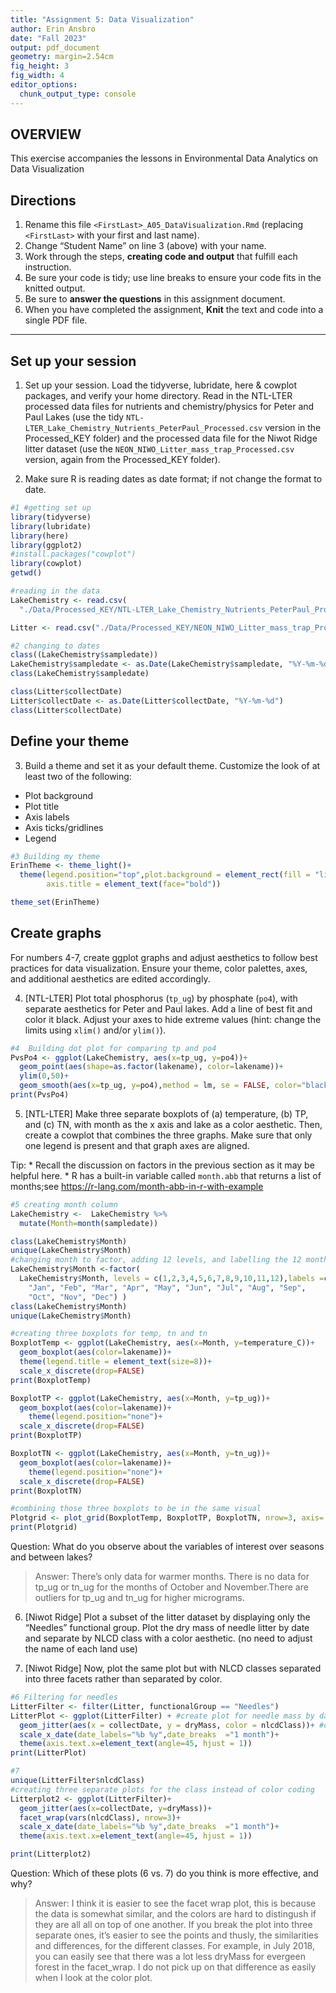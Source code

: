 ```yaml
---
title: "Assignment 5: Data Visualization"
author: Erin Ansbro
date: "Fall 2023"
output: pdf_document
geometry: margin=2.54cm
fig_height: 3
fig_width: 4
editor_options: 
  chunk_output_type: console
---
```


## OVERVIEW

This exercise accompanies the lessons in Environmental Data Analytics on Data Visualization 

## Directions
1.  Rename this file `<FirstLast>_A05_DataVisualization.Rmd` (replacing `<FirstLast>` with your first and last name).
2. Change "Student Name" on line 3 (above) with your name.
3. Work through the steps, **creating code and output** that fulfill each instruction.
4. Be sure your code is tidy; use line breaks to ensure your code fits in the knitted output.
5. Be sure to **answer the questions** in this assignment document.
6. When you have completed the assignment, **Knit** the text and code into a single PDF file.

---

## Set up your session 

1. Set up your session. Load the tidyverse, lubridate, here & cowplot packages, and verify your home directory. Read in the NTL-LTER processed data files for nutrients and chemistry/physics for Peter and Paul Lakes (use the tidy `NTL-LTER_Lake_Chemistry_Nutrients_PeterPaul_Processed.csv` version in the Processed_KEY folder) and the processed data file for the Niwot Ridge litter dataset (use the `NEON_NIWO_Litter_mass_trap_Processed.csv` version, again from the Processed_KEY folder). 

2. Make sure R is reading dates as date format; if not change the format to date.

```r
#1 #getting set up
library(tidyverse)
library(lubridate)
library(here)
library(ggplot2)
#install.packages("cowplot")
library(cowplot)
getwd()

#reading in the data
LakeChemistry <- read.csv(  
  "./Data/Processed_KEY/NTL-LTER_Lake_Chemistry_Nutrients_PeterPaul_Processed.csv")

Litter <- read.csv("./Data/Processed_KEY/NEON_NIWO_Litter_mass_trap_Processed.csv")

#2 changing to dates
class((LakeChemistry$sampledate))
LakeChemistry$sampledate <- as.Date(LakeChemistry$sampledate, "%Y-%m-%d")
class(LakeChemistry$sampledate)

class(Litter$collectDate)
Litter$collectDate <- as.Date(Litter$collectDate, "%Y-%m-%d")
class(Litter$collectDate)
```
## Define your theme
3. Build a theme and set it as your default theme. Customize the look of at least two of the following: 
 * Plot background
 * Plot title
 * Axis labels
 * Axis ticks/gridlines
 * Legend

```r
#3 Building my theme
ErinTheme <- theme_light()+
  theme(legend.position="top",plot.background = element_rect(fill = "light gray"),   
        axis.title = element_text(face="bold"))

theme_set(ErinTheme)
```

## Create graphs
For numbers 4-7, create ggplot graphs and adjust aesthetics to follow best practices for data visualization. Ensure your theme, color palettes, axes, and additional aesthetics are edited accordingly.

4. [NTL-LTER] Plot total phosphorus (`tp_ug`) by phosphate (`po4`), with separate aesthetics for Peter and Paul lakes. Add a line of best fit and color it black. Adjust your axes to hide extreme values (hint: change the limits using `xlim()` and/or `ylim()`).

```r
#4  Building dot plot for comparing tp and po4
PvsPo4 <- ggplot(LakeChemistry, aes(x=tp_ug, y=po4))+
  geom_point(aes(shape=as.factor(lakename), color=lakename))+
  ylim(0,50)+
  geom_smooth(aes(x=tp_ug, y=po4),method = lm, se = FALSE, color="black")
print(PvsPo4)

```


5. [NTL-LTER] Make three separate boxplots of (a) temperature, (b) TP, and (c) TN, with month as the x axis and lake as a color aesthetic. Then, create a cowplot that combines the three graphs. Make sure that only one legend is present and that graph axes are aligned. 

Tip:
* Recall the discussion on factors in the previous section as it may be helpful here. 
* R has a built-in variable called `month.abb` that returns a list of months;see <https://r-lang.com/month-abb-in-r-with-example>

```r
#5 creating month column
LakeChemistry <-  LakeChemistry %>%
  mutate(Month=month(sampledate))

class(LakeChemistry$Month)
unique(LakeChemistry$Month)
#changing month to factor, adding 12 levels, and labelling the 12 months
LakeChemistry$Month <-factor(  
  LakeChemistry$Month, levels = c(1,2,3,4,5,6,7,8,9,10,11,12),labels =c(  
    "Jan", "Feb", "Mar", "Apr", "May", "Jun", "Jul", "Aug", "Sep",  
    "Oct", "Nov", "Dec") )
class(LakeChemistry$Month)
unique(LakeChemistry$Month)

#creating three boxplots for temp, tn and tn
BoxplotTemp <- ggplot(LakeChemistry, aes(x=Month, y=temperature_C))+
  geom_boxplot(aes(color=lakename))+
  theme(legend.title = element_text(size=8))+
  scale_x_discrete(drop=FALSE)
print(BoxplotTemp)

BoxplotTP <- ggplot(LakeChemistry, aes(x=Month, y=tp_ug))+
  geom_boxplot(aes(color=lakename))+
    theme(legend.position="none")+
  scale_x_discrete(drop=FALSE)
print(BoxplotTP)

BoxplotTN <- ggplot(LakeChemistry, aes(x=Month, y=tn_ug))+
  geom_boxplot(aes(color=lakename))+
    theme(legend.position="none")+
  scale_x_discrete(drop=FALSE)
print(BoxplotTN)

#combining those three boxplots to be in the same visual
Plotgrid <- plot_grid(BoxplotTemp, BoxplotTP, BoxplotTN, nrow=3, axis='t', align= "vh")
print(Plotgrid)
```

Question: What do you observe about the variables of interest over seasons and between lakes? 

> Answer: There's only data for warmer months. There is no data for tp_ug or tn_ug for the months of October and November.There are outliers for tp_ug and tn_ug for higher micrograms.

6. [Niwot Ridge] Plot a subset of the litter dataset by displaying only the "Needles" functional group. Plot the dry mass of needle litter by date and separate by NLCD class with a color aesthetic. (no need to adjust the name of each land use)

7. [Niwot Ridge] Now, plot the same plot but with NLCD classes separated into three facets rather than separated by color. 

```r
#6 Filtering for needles
LitterFilter <- filter(Litter, functionalGroup == "Needles")
LitterPlot <- ggplot(LitterFilter) + #create plot for needle mass by date
  geom_jitter(aes(x = collectDate, y = dryMass, color = nlcdClass))+ #color coding by class
  scale_x_date(date_labels="%b %y",date_breaks  ="1 month")+
  theme(axis.text.x=element_text(angle=45, hjust = 1))
print(LitterPlot)

#7
unique(LitterFilter$nlcdClass)
#creating three separate plots for the class instead of color coding
Litterplot2 <- ggplot(LitterFilter)+
  geom_jitter(aes(x=collectDate, y=dryMass))+
  facet_wrap(vars(nlcdClass), nrow=3)+
  scale_x_date(date_labels="%b %y",date_breaks  ="1 month")+
  theme(axis.text.x=element_text(angle=45, hjust = 1))

print(Litterplot2)

```
Question: Which of these plots (6 vs. 7) do you think is more effective, and why? 

> Answer: I think it is easier to see the facet wrap plot, this is because the data is somewhat similar, and the colors are hard to distingush if they are all all on top of one another. If you break the plot into three separate ones, it's easier to see the points and thusly, the similarities and differences, for the different classes. For example, in July 2018, you can easily see that there was a lot less dryMass for evergeen forest in the facet_wrap. I do not pick up on that difference as easily when I look at the color plot.